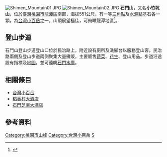 {{otheruses|subject=[[台灣|台灣]][[桃園市|桃園市]][[龍潭區_(台灣)|龍潭區]]境內之石門山|other=其他地方的石門山|石門山}}
{{expand|time=2013-07-21}}
{{Infobox Mountain
| 名稱        = 石門山
| 照片        = 
| 照片說明    = 
| 海拔        = {{convert|551|m|ft|0}}
| 位置        = {{TWN}}[[桃園市|桃園市]][[龍潭區_(台灣)|龍潭區]]
| 山脈        = [[加里山山脈|加里山山脈]]
| 相對高度    =
| 座標        = 
| 地形圖      = 
| 類別        = 
| 年齡        = 
| 最近噴發    = 
| 首次登頂    =
| 最容易的攀登路線 =
| pushpin_map = Taiwan
| pushpin_map_caption = 
| latd= 24 |latm=  48 |lats= 36   |latNS=N
| longd=121 |longm= 13 |longs= 46 |longEW=E
}}
[[File:Shimen_Mountain01.JPG|right]]
[[File:Shimen_Mountain02.JPG|right]]
'''石門山'''，又名'''小竹坑山'''，位於[[臺灣|臺灣]][[桃園市|桃園市]][[龍潭區_(台灣)|龍潭區]]南部，海拔551公尺，有一等[[三角點|三角點]]及[[水源點|水源點]]基石各一顆，為[[台灣小百岳|台灣小百岳]]之一。山頂展望極佳，可俯瞰龍潭地區<ref>{{Cite web |url=http://www.yougoipay.com/kenny/w520/index.htm |title=《獨步山林間520：小百岳024石門山》，獨步山林間網站 |accessdate=2008-12-13 |archive-date=2008-09-24 |archive-url=https://web.archive.org/web/20080924084508/http://www.yougoipay.com/kenny/w520/index.htm |dead-url=no }}</ref>。

==登山步道==
石門山登山步道登山口位於民治路上，附近設有廁所及洗腳台以服務登山客。民治路兩側及登山步道兩側聚集大量攤販，主要販售[[蔬菜|蔬菜]]、[[花生|花生]]、登山用品。步道沿途設有指標及[[地圖|地圖]]，並可遠眺[[石門水庫_(臺灣)|石門水庫]]。

==相關條目==
*[[台灣小百岳|台灣小百岳]]
*[[稻香村大酒店|稻香村大酒店]]
*[[石門芝麻大酒店|石門芝麻大酒店]]
==參考資料==
{{reflist}}

{{TW-geo-stub}}

[[Category:桃園市山峰|Category:桃園市山峰]]
[[Category:台灣小百岳|Category:台灣小百岳]]
[[Category:龍潭區_(臺灣)|S]]